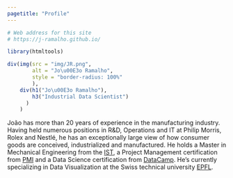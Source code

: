 ```yaml
---
pagetitle: "Profile"
---
```

```r
# Web address for this site
# https://j-ramalho.github.io/

library(htmltools)
```

```r

div(img(src = "img/JR.png",
        alt = "Jo\u00E3o Ramalho",
        style = "border-radius: 100%"
        ),
    div(h1("Jo\u00E3o Ramalho"),
        h3("Industrial Data Scientist")
      )
    )
```

João has more than 20 years of experience in the manufacturing industry. Having held numerous positions in R&D, Operations and IT at Philip Morris, Rolex and Nestlé, he has an exceptionally large view of how consumer goods are conceived, industrialized and manufactured. He holds a Master in Mechanical Engineering from the [IST](http://ist.pt/), a Project Management certification from [PMI](https://www.pmi.org/) and a Data Science certification from [DataCamp](https://www.datacamp.com/). He's currently specializing in Data Visualization at the Swiss technical university [EPFL](https://www.extensionschool.ch/).



